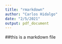 ```yaml
---
title: "rmarkdown"
author: "Carlos Hidalgo"
date: "2/5/2021"
output: pdf_document
---
```


##this is a markdown file